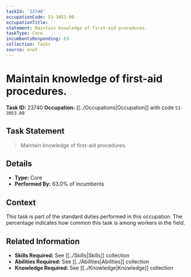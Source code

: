 ```yaml
---
taskId: '23740'
occupationCode: 53-3053.00
occupationTitle: ''
statement: Maintain knowledge of first-aid procedures.
taskType: Core
incumbentsResponding: 63
collection: Tasks
source: onet
---
```

# Maintain knowledge of first-aid procedures.

**Task ID:** 23740
**Occupation:** [[../Occupations|Occupation]] with code `53-3053.00`

## Task Statement

> Maintain knowledge of first-aid procedures.

## Details

- **Type:** Core
- **Performed By:** 63.0% of incumbents

## Context

This task is part of the standard duties performed in this occupation. The percentage indicates how common this task is among workers in the field.

## Related Information

- **Skills Required:** See [[../Skills|Skills]] collection
- **Abilities Required:** See [[../Abilities|Abilities]] collection
- **Knowledge Required:** See [[../Knowledge|Knowledge]] collection
